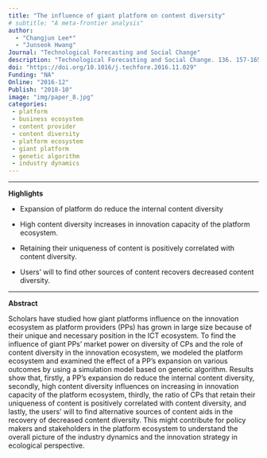 ```yaml
---
title: "The influence of giant platform on content diversity"
# subtitle: "A meta-frontier analysis"
author: 
  - "Changjun Lee*" 
  - "Junseok Hwang" 
Journal: "Technological Forecasting and Social Change"
description: "Technological Forecasting and Social Change. 136. 157-165."
doi: "https://doi.org/10.1016/j.techfore.2016.11.029"
Funding: "NA"
Online: "2016-12"
Publish: "2018-10"
image: "img/paper_8.jpg"
categories:
 - platform
 - business ecosystem
 - content provider
 - content diversity
 - platform ecosystem
 - giant platform
 - genetic algorithm
 - industry dynamics
---
```


------------------------------------------------------------------------

**Highlights**


-   Expansion of platform do reduce the internal content diversity

-   High content diversity increases in innovation capacity of the platform ecosystem.

-   Retaining their uniqueness of content is positively correlated with content diversity.

-   Users' will to find other sources of content recovers decreased content diversity.

------------------------------------------------------------------------

**Abstract**

Scholars have studied how giant platforms influence on the innovation ecosystem as platform providers (PPs) has grown in large size because of their unique and necessary position in the ICT ecosystem. To find the influence of giant PPs' market power on diversity of CPs and the role of content diversity in the innovation ecosystem, we modeled the platform ecosystem and examined the effect of a PP's expansion on various outcomes by using a simulation model based on genetic algorithm. Results show that, firstly, a PP's expansion do reduce the internal content diversity, secondly, high content diversity influences on increasing in innovation capacity of the platform ecosystem, thirdly, the ratio of CPs that retain their uniqueness of content is positively correlated with content diversity, and lastly, the users' will to find alternative sources of content aids in the recovery of decreased content diversity. This might contribute for policy makers and stakeholders in the platform ecosystem to understand the overall picture of the industry dynamics and the innovation strategy in ecological perspective.

